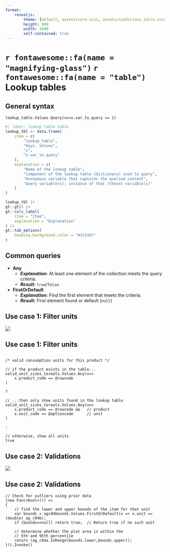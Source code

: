 ```yaml
---
format: 
    revealjs: 
        theme: [default, assets/core.scss, assets/conditions_intro.scss]
        height: 900
        width: 1600
        self-contained: true
---
```


# `r fontawesome::fa(name = "magnifying-glass")` `r fontawesome::fa(name = "table")` Lookup tables {background-color=var(--suso)}

## General syntax {.t1}

`lookup_table.Values.Query(x=>x.var_to_query == 1)`

```r
#| label: lookup table table
lookup_tbl <- data.frame(
    item = c(
        "lookup_table",
        "Keys, Values",
        "x",
        "x.var_to_query"
    ),
    explanation = c(
        "Name of the lookup table",
        "Component of the lookup table (dictionary) used to query",
        "Anonymous variable that captures the queried content",
        "Query variable(s); instance of that (those) variable(s)"
    )
)

lookup_tbl |>
gt::gt() |>
gt::cols_label(
    item = "Item",
    explanation = "Explanation"
) |>
gt::tab_options(
    heading.background.color = "#1c51b7"
)
```

## Common queries {.t1}

- **Any** 
    - **_Explanation:_** At least one element of the collection meets the query criteria.
    - **_Result:_** `true`/`false`.
- **FirstOrDefault**
    - **_Explanation:_** Find the first element that meets the criteria.
    - **_Result:_** First element found or default (`null`)

## Use case 1: Filter units {.t1}

![](assets/12/filter_units.png){fig-align="center"}

## Use case 1: Filter units {.t1}

```

/* valid consumption units for this product */

// if the product exists in the table...
valid_unit_sizes_Cereals.Values.Any(x=>
	x.product_code == @rowcode
) 

?

// ...then only show units found in the lookup table
valid_unit_sizes_Cereals.Values.Any(x=>
	x.product_code == @rowcode && 	// product
	x.unit_code == @optioncode		// unit
)

:

// otherwise, show all units
true

```

## Use case 2: Validations {.t1}

![](assets/12/validate_crop_harvest.png){fig-align="center"}


## Use case 2: Validations {.t1}

```
// Check for outliers using prior data
(new Func<bool>(() =>
{
    // find the lower and upper bounds of the item for that unit
    var bounds = agc04bounds.Values.FirstOrDefault(x => x.unit == (double) ag_c04b);
    if (bounds==null) return true;  // Return true if no such unit
    
    // determine whether the plot area is within the
    // 5th and 95th percentile
    return (ag_c04a.InRange(bounds.lower,bounds.upper));
})).Invoke()

```
